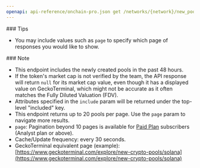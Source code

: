 ```yaml
---
openapi: api-reference/onchain-pro.json get /networks/{network}/new_pools
---
```


<Tip>
  ### Tips

  - You may include values such as `page` to specify which page of responses you would like to show.
</Tip>

<Note>
  ### Note

  - This endpoint includes the newly created pools in the past 48 hours.
  - If the token's market cap is not verified by the team, the API response will return `null` for its market cap value, even though it has a displayed value on GeckoTerminal, which might not be accurate as it often matches the Fully Diluted Valuation (FDV).
  - Attributes specified in the `include` param will be returned under the top-level "included" key.
  - This endpoint returns up to 20 pools per page. Use the `page` param to navigate more results.
  - `page`: Pagination beyond 10 pages is available for [Paid Plan](https://www.coingecko.com/en/api/pricing) subscribers (Analyst plan or above).
  - Cache/Update frequency: every 30 seconds.
  - GeckoTerminal equivalent page (example): [https://www.geckoterminal.com/explore/new-crypto-pools/solana](https://www.geckoterminal.com/explore/new-crypto-pools/solana)
</Note>